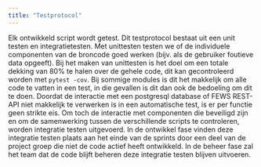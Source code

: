 ```yaml
---
title: "Testprotocol"
---
```


Elk ontwikkeld script wordt getest. Dit testprotocol bestaat uit een unit testen en integratietesten. Met unittesten testen we of de individuele componenten van de broncode goed werken (bijv. als de gebruiker foutieve data opgeeft). Bij het maken van unittesten is het doel om een totale dekking van 80% te halen over de gehele code, dit kan gecontroleerd worden met `pytest -cov`. Bij sommige modules is dit het makkelijk om alle code te vatten in een test, in die gevallen is dit dan ook de bedoeling om dit te doen. Doordat de interactie met een postgresql database of FEWS REST-API niet makkelijk te verwerken is in een automatische test, is er per functie geen strikte eis. Om toch de interactie met componenten die beveiligd zijn en om de samenwerking tussen de verschillende scripts te controleren, worden integratie testen uitgevoerd. In de ontwikkel fase vinden deze integratie testen plaats aan het einde van de sprints door een deel van de project groep die niet de code actief heeft ontwikkeld. In de beheer fase zal het team dat de code blijft beheren deze integratie testen blijven uitvoeren. 
